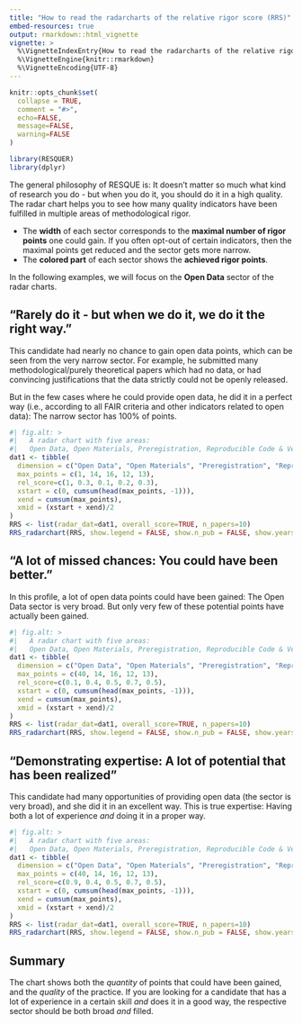 ```yaml
---
title: "How to read the radarcharts of the relative rigor score (RRS)"
embed-resources: true
output: rmarkdown::html_vignette
vignette: >
  %\VignetteIndexEntry{How to read the radarcharts of the relative rigor score (RRS)}
  %\VignetteEngine{knitr::rmarkdown}
  %\VignetteEncoding{UTF-8}
---
```


```r
knitr::opts_chunk$set(
  collapse = TRUE,
  comment = "#>",
  echo=FALSE,
  message=FALSE,
  warning=FALSE
)
```

```r
library(RESQUER)
library(dplyr)
```

The general philosophy of RESQUE is: It doesn't matter so much what kind of research you do - but when you do it, you should do it in a high quality.
The radar chart helps you to see how many quality indicators have been fulfilled in multiple areas of methodological rigor.

- The **width** of each sector corresponds to the **maximal number of rigor points** one could gain. If you often opt-out of certain indicators, then the maximal points get reduced and the sector gets more narrow.
- The **colored part** of each sector shows the **achieved rigor points**.

In the following examples, we will focus on the **Open Data** sector of the radar charts.

## "Rarely do it - but when we do it, we do it the right way."

This candidate had nearly no chance to gain open data points, which can be seen from the very narrow sector.
For example, he submitted many methodological/purely theoretical papers which had no data, or had convincing justifications that the data strictly could not be openly released.

But in the few cases where he could provide open data, he did it in a perfect way (i.e., according to all FAIR criteria and other indicators related to open data): The narrow sector has 100% of points.

```r
#| fig.alt: >
#|   A radar chart with five areas:
#|   Open Data, Open Materials, Preregistration, Reproducible Code & Verification, Theorizing & Formal Modeling.
dat1 <- tibble(
  dimension = c("Open Data", "Open Materials", "Preregistration", "Reproducible Code \n& Verification", "Theorizing \n& Formal Modeling"),
  max_points = c(1, 14, 16, 12, 13),
  rel_score=c(1, 0.3, 0.1, 0.2, 0.3),
  xstart = c(0, cumsum(head(max_points, -1))),
  xend = cumsum(max_points),
  xmid = (xstart + xend)/2
)
RRS <- list(radar_dat=dat1, overall_score=TRUE, n_papers=10)
RRS_radarchart(RRS, show.legend = FALSE, show.n_pub = FALSE, show.years = FALSE)
```


## "A lot of missed chances: You could have been better."

In this profile, a lot of open data points could have been gained: The Open Data sector is very broad.
But only very few of these potential points have actually been gained.

```r
#| fig.alt: >
#|   A radar chart with five areas:
#|   Open Data, Open Materials, Preregistration, Reproducible Code & Verification, Theorizing & Formal Modeling.
dat1 <- tibble(
  dimension = c("Open Data", "Open Materials", "Preregistration", "Reproducible Code \n& Verification", "Theorizing \n& Formal Modeling"),
  max_points = c(40, 14, 16, 12, 13),
  rel_score=c(0.1, 0.4, 0.5, 0.7, 0.5),
  xstart = c(0, cumsum(head(max_points, -1))),
  xend = cumsum(max_points),
  xmid = (xstart + xend)/2
)
RRS <- list(radar_dat=dat1, overall_score=TRUE, n_papers=10)
RRS_radarchart(RRS, show.legend = FALSE, show.n_pub = FALSE, show.years = FALSE)
```

## "Demonstrating expertise: A lot of potential that has been realized"

This candidate had many opportunities of providing open data (the sector is very broad), and she did it in an excellent way.
This is true expertise: Having both a lot of experience *and* doing it in a proper way.

```r
#| fig.alt: >
#|   A radar chart with five areas:
#|   Open Data, Open Materials, Preregistration, Reproducible Code & Verification, Theorizing & Formal Modeling.
dat1 <- tibble(
  dimension = c("Open Data", "Open Materials", "Preregistration", "Reproducible Code \n& Verification", "Theorizing \n& Formal Modeling"),
  max_points = c(40, 14, 16, 12, 13),
  rel_score=c(0.9, 0.4, 0.5, 0.7, 0.5),
  xstart = c(0, cumsum(head(max_points, -1))),
  xend = cumsum(max_points),
  xmid = (xstart + xend)/2
)
RRS <- list(radar_dat=dat1, overall_score=TRUE, n_papers=10)
RRS_radarchart(RRS, show.legend = FALSE, show.n_pub = FALSE, show.years = FALSE)
```


## Summary

The chart shows both the *quantity* of points that could have been gained, and the *quality* of the practice.
If you are looking for a candidate that has a lot of experience in a certain skill *and* does it in a good way, the respective sector should be both broad *and* filled.
